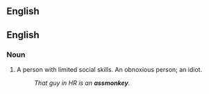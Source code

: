 {{rfv}}
==English==

==English==

===Noun===
{{en-noun}}

# A person with limited social skills. An obnoxious person; an idiot.
#:''That guy in HR is an '''assmonkey'''.''